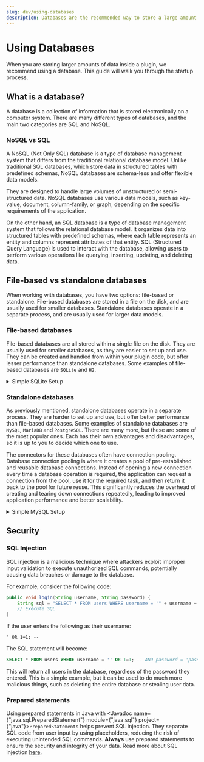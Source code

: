 ```yaml
---
slug: dev/using-databases
description: Databases are the recommended way to store a large amount of data. This guide outlines a few key details.
---
```


# Using Databases

When you are storing larger amounts of data inside a plugin, we recommend using a database. This guide will walk you through the startup process.

## What is a database?

A database is a collection of information that is stored electronically on a computer system. There are many different types of databases,
and the main two categories are SQL and NoSQL.

### NoSQL vs SQL

A NoSQL (Not Only SQL) database is a type of database management system that differs from the traditional relational database model.
Unlike traditional SQL databases, which store data in structured tables with predefined schemas, NoSQL databases are schema-less
and offer flexible data models.

They are designed to handle large volumes of unstructured or semi-structured data.
NoSQL databases use various data models, such as key-value, document, column-family, or graph, depending on
the specific requirements of the application.

On the other hand, an SQL database is a type of database management system that follows the relational database model.
It organizes data into structured tables with predefined schemas, where each table represents an entity and columns
represent attributes of that entity. SQL (Structured Query Language) is used to interact with the database,
allowing users to perform various operations like querying, inserting, updating, and deleting data.

## File-based vs standalone databases

When working with databases, you have two options: file-based or standalone. File-based databases are stored in a file on the disk,
and are usually used for smaller databases. Standalone databases operate in a separate process, and are usually used for larger data models.

### File-based databases

File-based databases are all stored within a single file on the disk. They are usually used for smaller databases, as they are easier to set up and use.
They can be created and handled from within your plugin code, but offer lesser performance than standalone databases.
Some examples of file-based databases are `SQLite` and `H2`.

<details>
    <summary>Simple SQLite Setup</summary>

#### SQLite

To work with SQLite, you will need a driver to connect / initialize the database.

:::note

The JDBC Driver is bundled with Paper, so you do not need to shade/relocate it in your plugin.

:::

##### Usage

You must invoke a <Javadoc name={"java.lang.Class#forName(java.lang.String)"} project={"java"}>`Class#forName(String)`</Javadoc>
on the driver to allow it to initialize and then create the connection to the database:

```java title="DatabaseManager.java"
public class DatabaseManager {

    public void connect() {
        Class.forName("org.sqlite.JDBC");
        Connection connection = DriverManager.getConnection("jdbc:sqlite:plugins/TestPlugin/database.db");
    }
}
```

You then have access to a <Javadoc name={"java.sql.Connection"} module={"java.sql"} project={"java"}>`Connection`</Javadoc> object,
which you can use to create a <Javadoc name={"java.sql.Statement"} module={"java.sql"} project={"java"}>`Statement`</Javadoc> and execute SQL queries.
To learn more about the Java Database Connectivity API, see [here](https://www.baeldung.com/java-jdbc)

</details>

### Standalone databases

As previously mentioned, standalone databases operate in a separate process. They are harder to set up and use,
but offer better performance than file-based databases. Some examples of standalone databases are `MySQL`, `MariaDB` and `PostgreSQL`.
There are many more, but these are some of the most popular ones. Each has their own advantages and disadvantages,
so it is up to you to decide which one to use.

The connectors for these databases often have connection pooling. Database connection pooling is where it creates
a pool of pre-established and reusable database connections. Instead of opening a new connection every time a
database operation is required, the application can request a connection from the pool, use it for the required task,
and then return it back to the pool for future reuse. This significantly reduces the overhead of creating and tearing
down connections repeatedly, leading to improved application performance and better scalability.

<details>
    <summary>Simple MySQL Setup</summary>

#### MySQL

Working with MySQL requires a few more steps, however it can offer performance benefits for larger databases with
many tables and concurrent accesses. This is a short setup guide for using the [Hikari](https://github.com/brettwooldridge/HikariCP) library with MySQL.

:::note

This will require a running MySQL database to connect to.

:::

First, add the dependency to your project with the following dependency:

##### Maven
```xml
<dependency>
    <groupId>com.zaxxer</groupId>
    <artifactId>HikariCP</artifactId>
    <version>4.0.3</version>
    <scope>compile</scope>
</dependency>
```

##### Gradle
```kotlin
dependencies {
    implementation("com.zaxxer:HikariCP:4.0.3")
}
```

:::caution

The Hikari library is not bundled with Paper, so you will need to shade/relocate it. In Gradle, you will need to use the [Shadow plugin](https://gradleup.com/shadow/).
Alternatively, you can use the library loader with your lifecycle plugin to load the library at runtime. See [here](../../advanced/lifecycle-plugins#loaders)
for more information on how to use this.

:::

##### Usage

Once you have the dependency added, we can work with the connector in our code:

```java title="DatabaseManager.java"
public class DatabaseManager {

    public void connect() {
        HikariConfig config = new HikariConfig();
        config.setJdbcUrl("jdbc:mysql://localhost:3306/mydatabase"); // Address of your running MySQL database
        config.setUsername("username"); // Username
        config.setPassword("password"); // Password
        config.setMaximumPoolSize(10); // Pool size defaults to 10

        config.addDataSourceProperty("", ""); // MISC settings to add
        HikariDataSource dataSource = new HikariDataSource(config);

        try (Connection connection = dataSource.getConnection()) {
            // Use a try-with-resources here to autoclose the connection.
            PreparedStatement sql = connection.prepareStatement("SQL");
            // Execute statement
        } catch (Exception e) {
            // Handle any exceptions that arise from getting / handing the exception.
        }
    }
}
```

</details>

## Security

### SQL Injection

SQL injection is a malicious technique where attackers exploit improper input validation to execute unauthorized SQL commands,
potentially causing data breaches or damage to the database.

For example, consider the following code:

```java
public void login(String username, String password) {
    String sql = "SELECT * FROM users WHERE username = '" + username + "' AND password = '" + password + "'";
    // Execute SQL
}
```

If the user enters the following as their username:

```
' OR 1=1; --
```

The SQL statement will become:

```sql
SELECT * FROM users WHERE username = '' OR 1=1; -- AND password = 'password'
```

This will return all users in the database, regardless of the password they entered. This is a simple example,
but it can be used to do much more malicious things, such as deleting the entire database or stealing user data.

### Prepared statements

Using prepared statements in Java with <Javadoc name={"java.sql.PreparedStatement"} module={"java.sql"} project={"java"}>`PreparedStatement`</Javadoc>s
helps prevent SQL injection. They separate SQL code from user input by using placeholders, reducing the risk of executing unintended SQL commands.
**Always** use prepared statements to ensure the security and integrity of your data. Read more about SQL injection
[here](https://www.baeldung.com/sql-injection).
